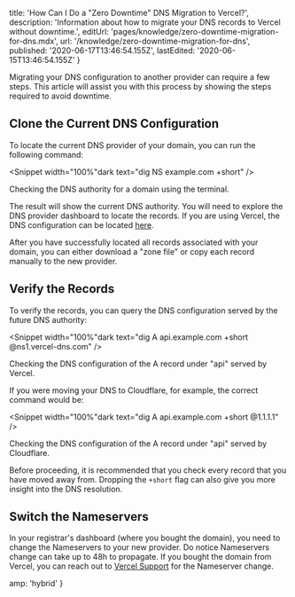 
  title: 'How Can I Do a "Zero Downtime" DNS Migration to Vercel?',
  description:
    'Information about how to migrate your DNS records to Vercel without downtime.',
  editUrl: 'pages/knowledge/zero-downtime-migration-for-dns.mdx',
  url: '/knowledge/zero-downtime-migration-for-dns',
  published: '2020-06-17T13:46:54.155Z',
  lastEdited: '2020-06-15T13:46:54.155Z'
}

Migrating your DNS configuration to another provider can require a few steps. This article will assist you with this process by showing the steps required to avoid downtime.

## Clone the Current DNS Configuration

To locate the current DNS provider of your domain, you can run the following command:

<Snippet width="100%"dark text="dig NS example.com +short" />
<Caption>Checking the DNS authority for a domain using the terminal.</Caption>

The result will show the current DNS authority. You will need to explore the DNS provider dashboard to locate the records. If you are using Vercel, the DNS configuration can be located [here](https://vercel.com/dashboard/domains).

After you have successfully located all records associated with your domain, you can either download a "zone file" or copy each record manually to the new provider.

## Verify the Records

To verify the records, you can query the DNS configuration served by the future DNS authority:

<Snippet width="100%"dark text="dig A api.example.com +short @ns1.vercel-dns.com" />
<Caption>Checking the DNS configuration of the A record under "api" served by Vercel.</Caption>

If you were moving your DNS to Cloudflare, for example, the correct command would be:

<Snippet width="100%"dark text="dig A api.example.com +short @1.1.1.1" />
<Caption>Checking the DNS configuration of the A record under "api" served by Cloudflare.</Caption>

Before proceeding, it is recommended that you check every record that you have moved away from. Dropping the `+short` flag can also give you more insight into the DNS resolution.

## Switch the Nameservers

In your registrar's dashboard (where you bought the domain), you need to change the Nameservers to your new provider. Do notice Nameservers change can take up to 48h to propagate. If you bought the domain from Vercel, you can reach out to [Vercel Support](https://vercel.com/support/request) for the Nameserver change.


  amp: 'hybrid'
}
